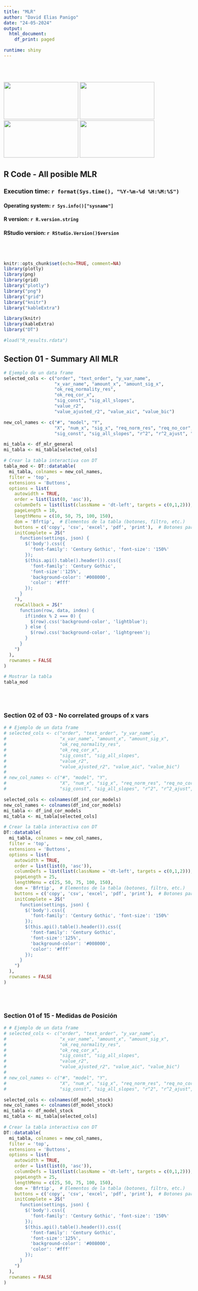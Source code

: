 ```yaml
---
title: "MLR"
author: "David Elias Panigo"
date: "24-05-2024"
output:
  html_document:
    df_print: paged

runtime: shiny
---
```


<style>
body {
  text-align: left;
  margin-left: 5px;
  padding-left: 5px;
}

.main-container {
  margin-left: 5px;
  padding-left: 5px;
}
</style>

<br>
<br>
<script>
document.addEventListener('DOMContentLoaded', function() {
  var title = document.querySelector('h1.title');
  var author = document.querySelector('.author');
  var date = document.querySelector('.date');
  
  title.style.display = 'none';
  author.style.display = 'none';
  date.style.display = 'none';
});
</script>

<div class="image-container">
  <img src="logo_01_unc_mod.png"      class="inline-image" width="200"  height="100">
  <img src="logo_02_fcefyn_mod.png"   class="inline-image" width="200"  height="100">
  <img src="logo_03_efadoc_mod.png"   class="inline-image" width="200"  height="100">
  <img src="logo_04_rscience_mod.png" class="inline-image" width="200"  height="100">
</div>

## R Code - All posible MLR

### Execution time: `r format(Sys.time(), "%Y-%m-%d %H:%M:%S")`
#### Operating system: `r Sys.info()["sysname"]`
#### R version: `r R.version.string`
#### RStudio version: `r RStudio.Version()$version`


<br>
<br>



```r
knitr::opts_chunk$set(echo=TRUE, comment=NA)
library(plotly)
library(png)
library(grid)
library("plotly")
library("png")
library("grid")
library("knitr")
library("kableExtra")

library(knitr)
library(kableExtra)
library("DT")

#load("R_results.rdata")
```


## Section 01 - Summary All MLR
```r

# Ejemplo de un data frame
selected_cols <- c("order", "text_order", "y_var_name", 
                   "x_var_name", "amount_x", "amount_sig_x",
                   "ok_req_normality_res", 
                   "ok_req_cor_x", 
                   "sig_const", "sig_all_slopes",
                   "value_r2",
                   "value_ajusted_r2", "value_aic", "value_bic")

new_col_names <- c("#", "model", "Y", 
                   "X", "num_x", "sig_x", "req_norm_res", "req_no_cor",
                   "sig_const", "sig_all_slopes", "r^2", "r^2_ajust", "aic", "bic")

mi_tabla <- df_mlr_general
mi_tabla <- mi_tabla[selected_cols]

# Crear la tabla interactiva con DT
tabla_mod <- DT::datatable(
  mi_tabla, colnames = new_col_names, 
  filter = 'top',
  extensions = 'Buttons',
  options = list(
    autowidth = TRUE,
    order = list(list(0, 'asc')),
    columnDefs = list(list(className = 'dt-left', targets = c(0,1,2))),
    pageLength = 10, 
    lengthMenu = c(10, 50, 75, 100, 150),
    dom = 'Bfrtip',  # Elementos de la tabla (botones, filtro, etc.)
    buttons = c('copy', 'csv', 'excel', 'pdf', 'print'),  # Botones para exportar la tabla
    initComplete = JS("
      function(settings, json) {
        $('body').css({
          'font-family': 'Century Gothic', 'font-size': '150%'
        });
        $(this.api().table().header()).css({
          'font-family': 'Century Gothic',
          'font-size':'125%',
          'background-color': '#008000',
          'color': '#fff'
        });
      }
    "),
    rowCallback = JS("
      function(row, data, index) {
        if(index % 2 === 0) {
          $(row).css('background-color', 'lightblue');
        } else {
          $(row).css('background-color', 'lightgreen');
        }
      }
    ")
  ),
  rownames = FALSE
)

# Mostrar la tabla
tabla_mod

```
<br>
<br>


### Section 02 of 03 - No correlated groups of x vars
```r

# # Ejemplo de un data frame
# selected_cols <- c("order", "text_order", "y_var_name", 
#                    "x_var_name", "amount_x", "amount_sig_x",
#                    "ok_req_normality_res", 
#                    "ok_req_cor_x", 
#                    "sig_const", "sig_all_slopes",
#                    "value_r2",
#                    "value_ajusted_r2", "value_aic", "value_bic")
# 
# new_col_names <- c("#", "model", "Y", 
#                    "X", "num_x", "sig_x", "req_norm_res", "req_no_cor",
#                    "sig_const", "sig_all_slopes", "r^2", "r^2_ajust", "aic", "bic")

selected_cols <- colnames(df_ind_cor_models)
new_col_names <- colnames(df_ind_cor_models)
mi_tabla <- df_ind_cor_models
mi_tabla <- mi_tabla[selected_cols]

# Crear la tabla interactiva con DT
DT::datatable(
  mi_tabla, colnames = new_col_names, 
  filter = 'top',
  extensions = 'Buttons',
  options = list(
    autowidth = TRUE,
    order = list(list(0, 'asc')),
    columnDefs = list(list(className = 'dt-left', targets = c(0,1,2))),
    pageLength = 25, 
    lengthMenu = c(25, 50, 75, 100, 150),
    dom = 'Bfrtip',  # Elementos de la tabla (botones, filtro, etc.)
    buttons = c('copy', 'csv', 'excel', 'pdf', 'print'),  # Botones para exportar la tabla
    initComplete = JS("
      function(settings, json) {
        $('body').css({
          'font-family': 'Century Gothic', 'font-size': '150%'
        });
        $(this.api().table().header()).css({
          'font-family': 'Century Gothic',
          'font-size':'125%',
          'background-color': '#008000',
          'color': '#fff'
        });
      }
    ")
  ),
  rownames = FALSE
)
```
<br>
<br>







### Section 01 of 15 - Medidas de Posición
```r

# # Ejemplo de un data frame
# selected_cols <- c("order", "text_order", "y_var_name", 
#                    "x_var_name", "amount_x", "amount_sig_x",
#                    "ok_req_normality_res", 
#                    "ok_req_cor_x", 
#                    "sig_const", "sig_all_slopes",
#                    "value_r2",
#                    "value_ajusted_r2", "value_aic", "value_bic")
# 
# new_col_names <- c("#", "model", "Y", 
#                    "X", "num_x", "sig_x", "req_norm_res", "req_no_cor",
#                    "sig_const", "sig_all_slopes", "r^2", "r^2_ajust", "aic", "bic")

selected_cols <- colnames(df_model_stock)
new_col_names <- colnames(df_model_stock)
mi_tabla <- df_model_stock
mi_tabla <- mi_tabla[selected_cols]

# Crear la tabla interactiva con DT
DT::datatable(
  mi_tabla, colnames = new_col_names, 
  filter = 'top',
  extensions = 'Buttons',
  options = list(
    autowidth = TRUE,
    order = list(list(0, 'asc')),
    columnDefs = list(list(className = 'dt-left', targets = c(0,1,2))),
    pageLength = 25, 
    lengthMenu = c(25, 50, 75, 100, 150),
    dom = 'Bfrtip',  # Elementos de la tabla (botones, filtro, etc.)
    buttons = c('copy', 'csv', 'excel', 'pdf', 'print'),  # Botones para exportar la tabla
    initComplete = JS("
      function(settings, json) {
        $('body').css({
          'font-family': 'Century Gothic', 'font-size': '150%'
        });
        $(this.api().table().header()).css({
          'font-family': 'Century Gothic',
          'font-size':'125%',
          'background-color': '#008000',
          'color': '#fff'
        });
      }
    ")
  ),
  rownames = FALSE
)
```
<br>
<br>


